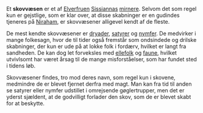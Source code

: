 {{title:Skovvæsen}}
{{author:Laura Holmegaard}}
{{timestamp:2009-11-01T14:44:32Z}}
{{copyright:Skovvæsen}}
Et '''skovvæsen''' er et af [[Elverfruen]] [[Sissianna|Sissiannas]] [[mirner|mirnere]]. Selvom det som regel kun er gejstlige, som er klar over, at disse skabninger er en gudindes tjeneres på [[Niraham]], er skovvæsener alligevel kendt af de fleste.

De mest kendte skovvæsener er [[dryade|dryader]], [[satyr|satyrer]] og [[nymfe|nymfer]]. De medvirker i mange folkesagn, hvor de til tider også fremstår som ondsindede og drilske skabninger, der kun er ude på at lokke folk i fordærv, hvilket er langt fra sandheden. De kan dog let forveksles med [[ellefolk]] og [[faun|faune]], hvilket utvivlsomt har været årsag til de mange misforståelser, som har fundet sted i tidens løb.

Skovvæsener findes, tro mod deres navn, som regel kun i skovene, medmindre de er blevet fjernet derfra med magt. Man kan fra tid til anden se satyrer eller nymfer udstillet i omrejsende gøglertrupper, men det er yderst sjældent, at de godvilligt forlader den skov, som de er blevet skabt for at beskytte.